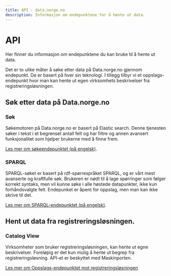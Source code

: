 ```yaml
---
title: API - data.norge.no
description: Informasjon om endepunktene for å hente ut data.
---
```


# API

<Ingress size='xs'>Her finner du informasjon om endepunktene du kan bruke til å hente ut data.</Ingress>

Det er to ulike måter å søke etter data på Data.norge.no gjennom endepunkt. De er basert på hver sin teknologi. I tillegg tilbyr vi et oppslags-endepunkt hvor man kan hente ut egen virksomhets beskrivelser fra registreringsløsningen. 

## Søk etter data på Data.norge.no

### Søk

Søkemotoren på Data.norge.no er basert på Elastic search. Denne tjenesten søker i tekst i et begrenset antall felt og har filtre og annen avansert funksjonalitet som hjelper brukerne med å finne frem.

[Les mer om søkeendepunktet (på engelsk)](/technical/api/search).

### SPARQL

SPARQL-søket er basert på rdf-spørrespråket SPARQL, og er vårt mest avanserte og kraftfulle søk. Brukeren er nødt til å lage spørringer som følger korrekt syntaks, men vil kunne søke i alle høstede datapunkter, ikke kun forhåndsvalgte felt. Endepunket er åpent for oppslag, men man kan ikke skrive til det.

[Les mer om SPARQL-endepunktet (på engelsk)](/technical/api/sparql).

## Hent ut data fra registreringsløsningen. 

### Catalog View

Virksomheter som bruker registreringsløsningen, kan hente ut egne beskrivelser. Foreløpig er det kun mulig å hente ut begrep fra registreringsløsning. API-et er beskyttet med Maskinporten. 

[Les mer om Oppslags-endepunktet mot registreringsløsningen](/technical/api/catalog-view)